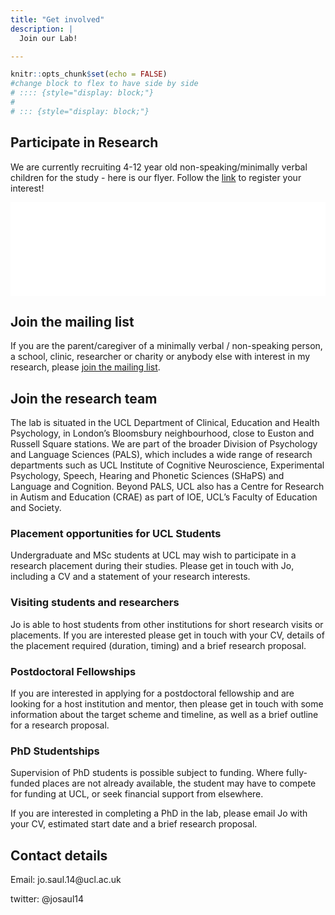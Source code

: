 ```yaml
---
title: "Get involved"
description: |
  Join our Lab!

---
```


```r
knitr::opts_chunk$set(echo = FALSE)
#change block to flex to have side by side
# :::: {style="display: block;"}  
# 
# ::: {style="display: block;"}
```

## Participate in Research

We are currently recruiting 4-12 year old non-speaking/minimally verbal children for the study - here is our flyer. Follow the [link](https://tinyurl.com/SUform1) to register your interest!

![](images/Flyer.pdf){width=100%}

## Join the mailing list

If you are the parent/caregiver of a minimally verbal / non-speaking person, a school, clinic, researcher or charity or anybody else with interest in my research, please [join the mailing list](https://qualtrics.ucl.ac.uk/jfe/form/SV_eKFsRuePNDwuk8C). 


## Join the research team

The lab is situated in the UCL Department of Clinical, Education and Health Psychology, in London's Bloomsbury neighbourhood, close to Euston and Russell Square stations. We are part of the broader Division of Psychology and Language Sciences (PALS), which includes a wide range of research departments such as UCL Institute of Cognitive Neuroscience, Experimental Psychology, Speech, Hearing and Phonetic Sciences (SHaPS) and Language and Cognition. Beyond PALS, UCL also has a Centre for Research in Autism and Education (CRAE) as part of IOE, UCL's Faculty of Education and Society.

### Placement opportunities for UCL Students

Undergraduate and MSc students at UCL may wish to participate in a research placement during their studies. Please get in touch with Jo, including a CV and a statement of your research interests.

### Visiting students and researchers

Jo is able to host students from other institutions for short research visits or placements. If you are interested please get in touch with your CV, details of the placement required (duration, timing) and a brief research proposal.

### Postdoctoral Fellowships

If you are interested in applying for a postdoctoral fellowship and are looking for a host institution and mentor, then please get in touch with some information about the target scheme and timeline, as well as a brief outline for a research proposal.

### PhD Studentships

Supervision of PhD students is possible subject to funding. Where fully-funded places are not already available, the student may have to compete for funding at UCL, or seek financial support from elsewhere.

If you are interested in completing a PhD in the lab, please email Jo with your CV, estimated start date and a brief research proposal.



## Contact details

Email: jo.saul.14@ucl.ac.uk

twitter: @josaul14
